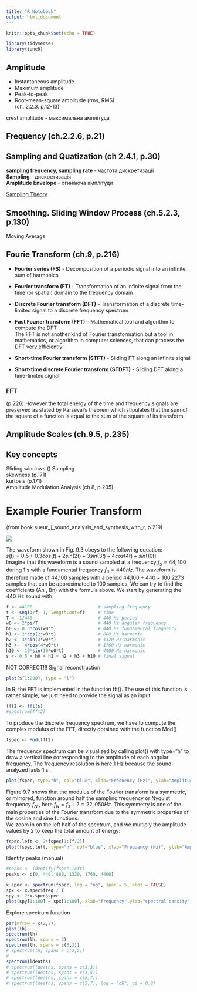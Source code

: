 ```yaml
---
title: "R Notebook"
output: html_document
---
```


```r
knitr::opts_chunk$set(echo = TRUE)

library(tidyverse)
library(tuneR)
```

## Amplitude
  
+ Instantaneous amplitude  
+ Maximum amplitude  
+ Peak-to-peak  
+ Root-mean-square amplitude (rms, RMS)  
(ch. 2.2.3. p.12-13)  
  
crest amplitude - максимальна амплітуда  
  

## Frequency (ch.2.2.6, p.21)  
  
## Sampling and Quatization (ch 2.4.1, p.30)  
  
**sampling frequency, sampling rate** - частота дискретизації  
**Sampling** - дискретизація  
**Amplitude Envelope** - огинаюча амплітуди  

[Sampling Theory](https://www.vicmyers.com/wp-content/uploads/spectrum_analysis.pdf)

## Smoothing. Sliding Window Process (ch.5.2.3, p.130)  
  
  
Moving Average
  
## Fourie Transform  (ch.9, p.216)
  
+ **Fourier series (FS)** - Decomposition of a periodic signal into an infinite sum of harmonics  

+ **Fourier transform (FT)** - Transformation of an infinite signal from the time (or spatial) domain to the frequency domain  

+ **Discrete Fourier transform (DFT)** - Transformation of a discrete time-limited signal to a discrete frequency spectrum  

+ **Fast Fourier transform (FFT)** - Mathematical tool and algorithm to compute the DFT  
The FFT is not another kind of Fourier transformation but a tool in mathematics, or algorithm in computer
sciences, that can process the DFT very efficiently.  

+ **Short-time Fourier transform (STFT)** - Sliding FT along an infinite signal  

+ **Short-time discrete Fourier transform (STDFT)** - Sliding DFT along a time-limited signal  
  
### FFT  
  
(p.226)
However the total energy of the time and frequency signals are preserved as stated
by Parseval’s theorem which stipulates that the sum of the square of a function is
equal to the sum of the square of its transform.
  
## Amplitude Scales (ch.9.5, p.235)  
  

## Key concepts  
  
Sliding windows ()
Sampling  
skewness (p.171)  
kurtosis (p.171)  
Amplitude Modulation Analysis (ch.8, p.205)  

# Example Fourier Transform  
  
(from book sueur_j_sound_analysis_and_synthesis_with_r, p.219)  
  
![](img/FFT_explanation_base_signal.png)

The waveform shown in Fig. 9.3 obeys to the following equation:  
$s( t ) = 0.5 + 0.3cos( t )+2sin( 2t )+3sin( 3t)-4cos( 4t )+sin( 10t )$  
Imagine that this waveform is a sound sampled at a frequency $f_s = 44,100$ during 1 s with a fundamental frequency $f_0 = 440 Hz$. The waveform is therefore made of 44,100 samples with a period 44,100 ÷ 440 = 100.2273 samples that can be approximated to 100 samples. We can try to find the coefficients (An , Bn) with the formula above. We start by generating the 440 Hz sound with:  
```r
f <- 44100                         # sampling frequency
t <- seq(1/f, 1, length.out=f)     # time
T <- 1/440                         # 440 Hz period
w0 <- 2*pi/T                       # 440 Hz angular frequency
h0 <- 0.3*cos(w0*t)                # 440 Hz fundamental frequency
h1 <- 2*cos(2*w0*t)                # 880 Hz harmonic
h2 <- 3*sin(3*w0*t)                # 1320 Hz harmonic
h3 <- -4*cos(4*w0*t)               # 1760 Hz harmonic
h10 <- 10*sin(10*w0*t)             # 4400 Hz harmonic
s <- 0.5 + h0 + h1 + h2 + h3 + h10 # final signal
```
NOT CORRECT!!! Signal reconstruction  
```r
plot(s[1:200], type = "l")
```
  
In R, the FFT is implemented in the function fft(). The use of this function is rather simple; we just need to provide the signal as an input:
```r
fft2 <- fft(s)
#spectrum(fft2)
```
To produce the discrete frequency spectrum, we have to compute the complex modulus of the FFT, directly obtained with the function Mod()
```r
fspec <- Mod(fft2)
```
The frequency spectrum can be visualized by calling plot() with type="h" to draw a vertical line corresponding to the amplitude of each angular frequency. The frequency resolution is here 1 Hz because the sound analyzed lasts 1 s.
```r
plot(fspec, type="h", col="blue", xlab="Frequency (Hz)", ylab="Amplitude (no unit)")
```
Figure 9.7 shows that the modulus of the Fourier transform is a symmetric, or mirrored, function around half the sampling frequency or Nyquist frequency $f_N$ , here $f_N = f _s ÷ 2 = 22,050 Hz$. This symmetry is one of the main properties of the Fourier transform due to the symmetric properties of the cosine and sine functions.  
We zoom in on the left half of the spectrum, and we multiply the amplitude values by 2 to keep the total amount of energy:
```r
fspec.left <- 2*fspec[1:(f/2)]
plot(fspec.left, type="h", col="blue", xlab="Frequency (Hz)", ylab="Amplitude (no unit)")
```
Identify peaks (manual)
```r
#peaks <- identify(fspec.left)
peaks <- c(0, 440, 880, 1320, 1760, 4400)
```

```r
x.spec <- spectrum(fspec, log = "no", span = 5, plot = FALSE)
spx <- x.spec$freq / T 
spy <- 2*x.spec$spec
plot(spy[1:100] ~ spx[1:100], xlab="frequency",ylab="spectral density",type="l")
```
Explore spectrum function
```r
par(mfrow = c(2,2))
plot(lh)
spectrum(lh)
spectrum(lh, spans = 3)
spectrum(lh, spans = c(3,3))
# spectrum(lh, spans = c(3,5))
# 
spectrum(ldeaths)
# spectrum(ldeaths, spans = c(3,3))
# spectrum(ldeaths, spans = c(3,5))
# spectrum(ldeaths, spans = c(5,7))
# spectrum(ldeaths, spans = c(5,7), log = "dB", ci = 0.8)
```

